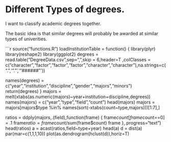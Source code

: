 Different Types of degrees.
========================================================

I want to classify academic degrees together.

The basic idea is that similar degrees will probably be awarded at similar types of univerities.

```r
source("functions.R")
loadInstitutionTable = function() {
library(plyr)
library(reshape2)
library(ggplot2)
degrees = read.table("DegreeData.csv",sep=",",skip = 6,header=T
           ,colClasses = c("character","factor","factor","factor","character","character"),na.strings=c(".",'"."','"######"'))

names(degrees) = c("year","institution","discipline","gender","majors","minors")
return(degrees)
}
majors = melt(xtabs(as.numeric(majors)~year+institution+discipline,degrees))
names(majors) = c("year","type","field","count")
head(majors)
majors = majors[majors$type %in% names(sort(-xtabs(count~type,majors)))[1:7],]

ratios = ddply(majors,.(field),function(frame) {
  frame$count[frame$count==0] = .1
  frame$ratio = frame$count/sum(frame$count)
  frame
},.progress="text")
head(ratios)
a = acast(ratios,field~type+year)
head(a)
d = dist(a)
par(mar=c(1,1,1,10))
plot(as.dendrogram(hclust(d)),horiz=T)
